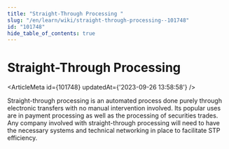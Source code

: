 ```yaml
---
title: "Straight-Through Processing "
slug: "/en/learn/wiki/straight-through-processing--101748"
id: "101748"
hide_table_of_contents: true
---
```



# Straight-Through Processing 

<ArticleMeta id={101748} updatedAt={'2023-09-26 13:58:58'} />
<div className='border-solid border-b border-t-0 my-4 border-[var(--ifm-color-gray-300)]' />

Straight-through processing is an automated process done purely through electronic transfers with no manual intervention involved. Its popular uses are in payment processing as well as the processing of securities trades. Any company involved with straight-through processing will need to have the necessary systems and technical networking in place to facilitate STP efficiency.
